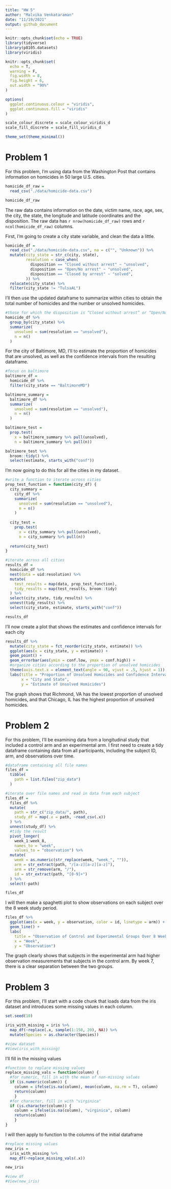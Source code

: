 ```yaml
---
title: "HW 5"
author: "Malvika Venkataraman"
date: "11/19/2021"
output: github_document
---
```


```r
knitr::opts_chunk$set(echo = TRUE)
library(tidyverse)
library(p8105.datasets)
library(viridis)

knitr::opts_chunk$set(
  echo = T,
  warning = F,
  fig.width = 8,
  fig.height = 6,
  out.width = "90%"
)

options(
  ggplot.continuous.colour = "viridis",
  ggplot.continuous.fill = "viridis"
)

scale_colour_discrete = scale_colour_viridis_d
scale_fill_discrete = scale_fill_viridis_d

theme_set(theme_minimal())
```

# Problem 1

For this problem, I'm using data from the Washington Post that contains information on homicides in 50 large U.S. cities.
```r
homicide_df_raw =
  read_csv("./data/homicide-data.csv")

homicide_df_raw
```
The raw data contains information on the date, victim name, race, age, sex, the city, the state, the longitude and latitude coordinates and the disposition. The raw data has `r nrow(homicide_df_raw)` rows and `r ncol(homicide_df_raw)` columns.

First, I'm going to create a city state variable, and clean the data a little.
```r
homicide_df =
  read_csv("./data/homicide-data.csv", na = c("", "Unknown")) %>%
  mutate(city_state = str_c(city, state),
         resolution = case_when(
           disposition == "Closed without arrest" ~ "unsolved",
           disposition == "Open/No arrest" ~ "unsolved",
           disposition == "Closed by arrest" ~ "solved",
         )) %>%
  relocate(city_state) %>%
  filter(city_state != "TulsaAL")
```

I'll then use the updated dataframe to summarize within cities to obtain the total number of homicides and the number or unsolved homicides.
```r
#those for which the disposition is “Closed without arrest” or “Open/No arrest”
homicide_df %>%
  group_by(city_state) %>%
  summarize(
    unsolved = sum(resolution == "unsolved"),
    n = n()
  )
```

For the city of Baltimore, MD, I'll to estimate the proportion of homicides that are unsolved, as well as the confidence intervals from the resulting dataframe.
```r
#focus on baltimore
baltimore_df = 
  homicide_df %>%
  filter(city_state == "BaltimoreMD")

baltimore_summary = 
  baltimore_df %>%
  summarize(
    unsolved = sum(resolution == "unsolved"),
    n = n()
  )

baltimore_test =
  prop.test(
    x = baltimore_summary %>% pull(unsolved), 
    n = baltimore_summary %>% pull(n))

baltimore_test %>%
  broom::tidy() %>%
  select(estimate, starts_with("conf"))
```

I'm now going to do this for all the cities in my dataset. 
```r
#write a function to iterate across cities
prop_test_function = function(city_df) {
  city_summary =
    city_df %>%
    summarize(
      unsolved = sum(resolution == "unsolved"),
      n = n()
    )
  
  city_test =
    prop.test(
      x = city_summary %>% pull(unsolved),
      n = city_summary %>% pull(n))
  
  return(city_test)
}

```

```r
#iterate across all cities
results_df =
  homicide_df %>%
  nest(data = uid:resolution) %>%
  mutate(
    test_results = map(data, prop_test_function),
    tidy_results = map(test_results, broom::tidy)
  ) %>%
  select(city_state, tidy_results) %>%
  unnest(tidy_results) %>%
  select(city_state, estimate, starts_with("conf"))

results_df
```
I'll now create a plot that shows the estimates and confidence intervals for each city
```r
results_df %>%
  mutate(city_state = fct_reorder(city_state, estimate)) %>%
  ggplot(aes(x = city_state, y = estimate)) +
  geom_point() +
  geom_errorbar(aes(ymin = conf.low, ymax = conf.high)) + 
  #organize cities according to the proportion of unsolved homicides
  theme(axis.text.x = element_text(angle = 90, vjust = .5, hjust = 1)) +
  labs(title = "Proportion of Unsolved Homicides and Confidence Intervals by City", 
       x = "City and State",
       y = "Estimate of Unsolved Homicides")
```

The graph shows that Richmond, VA has the lowest proportion of unsolved homicides, and that Chicago, IL has the highest proportion of unsolved homicides.

# Problem 2

For this problem, I'll be examining data from a longitudinal study that included a control arm and an experimental arm. I first need to create a tidy dataframe containing data from all participants, including the subject ID, arm, and observations over time.
```r
#dataframe containing all file names
files_df = 
  tibble(
    path = list.files("zip_data")
  )

#iterate over file names and read in data from each subject
files_df =
  files_df %>%
  mutate(
    path = str_c("zip_data/", path),
    study_df = map(.x = path, ~read_csv(.x))
  ) %>%
  unnest(study_df) %>%
  #tidy the result
  pivot_longer(
    week_1:week_8,
    names_to = "week",
    values_to = "observation") %>%
  mutate(
    week = as.numeric(str_replace(week, "week_", "")),
    arm = str_extract(path, "/[a-z][a-z][a-z]"),
    arm = str_remove(arm, "/"),
    id = str_extract(path, "[0-9]+")
  ) %>%
  select(-path)

files_df
```

I will then make a spaghetti plot to show observations on each subject over the 8 week study period.
```r
files_df %>%
  ggplot(aes(x = week, y = observation, color = id, linetype = arm)) +
  geom_line() + 
  labs(
    title = "Observation of Control and Experimental Groups Over 8 Weeks",
    x = "Week",
    y = "Observation")
```

The graph clearly shows that subjects in the experimental arm had higher observation measurements that subjects in the control arm. By week 7, there is a clear separation between the two groups.

# Problem 3

For this problem, I'll start with a code chunk that loads data from the iris dataset and introduces some missing values in each column.
```r
set.seed(10)

iris_with_missing = iris %>% 
  map_df(~replace(.x, sample(1:150, 20), NA)) %>%
  mutate(Species = as.character(Species))

#view dataset
#View(iris_with_missing)
```

I'll fill in the missing values
```r
#function to replace missing values
replace_missing_vals = function(column) {
  #for numeric, fill in with the mean of non-missing values
  if (is.numeric(column)) {
    column = ifelse(is.na(column), mean(column, na.rm = T), column)
    return(column)
    }
  #for character, fill in with "virginica"
  if (is.character(column)) {
    column = ifelse(is.na(column), "virginica", column)
    return(column)
    }
}
```

I will then apply to function to the columns of the initial dataframe
```r
#replace missing values
new_iris = 
  iris_with_missing %>%
  map_df(~replace_missing_vals(.x))

new_iris

#view df
#View(new_iris)
```


